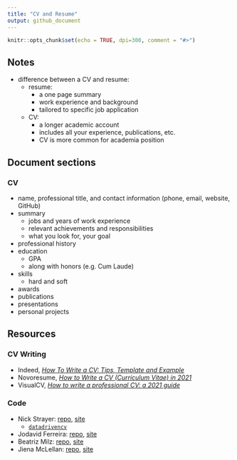 ```yaml
---
title: "CV and Resume"
output: github_document
---
```


```r
knitr::opts_chunk$set(echo = TRUE, dpi=300, comment = "#>")
```

## Notes

- difference between a CV and resume:
  - resume:
    - a one page summary
    - work experience and background
    - tailored to specific job application
  - CV:
    - a longer academic account
    - includes all your experience, publications, etc.
    - CV is more common for academia position

## Document sections

### CV

- name, professional title, and contact information (phone, email, website, GitHub)
- summary
  - jobs and years of work experience
  - relevant achievements and responsibilities
  - what you look for, your goal
- professional history
- education
  - GPA
  - along with honors (e.g. Cum Laude)
- skills
  - hard and soft
- awards
- publications
- presentations
- personal projects

## Resources

### CV Writing

- Indeed, [*How To Write a CV: Tips, Template and Example*](https://www.indeed.com/career-advice/resumes-cover-letters/how-to-write-a-cv)
- Novoresume, [*How to Write a CV (Curriculum Vitae) in 2021*](https://novoresume.com/career-blog/how-to-write-a-cv)
- VisualCV, [*How to write a professional CV: a 2021 guide*](https://www.visualcv.com/blog/professional-cv-format-guide/)

### Code

- Nick Strayer: [repo](https://github.com/nstrayer/cv), [site](http://nickstrayer.me/cv/)
  - [`datadrivencv`](http://nickstrayer.me/datadrivencv/index.html)
- Jodavid Ferreira: [repo](https://github.com/Jodavid/cv), [site](https://jodavid.github.io/cv/)
- Beatriz Milz: [repo](https://github.com/beatrizmilz/resume), [site](https://beatrizmilz.github.io/resume/resume.html)
- Jiena McLellan: [repo](https://github.com/jienagu/Jiena_McLellan_CV), [site](https://jienagu.github.io/Jiena_McLellan_CV/Jiena_McLellan_CV)
